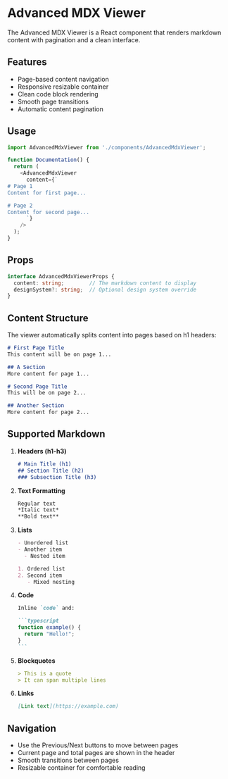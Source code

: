 # Advanced MDX Viewer

The Advanced MDX Viewer is a React component that renders markdown content with pagination and a clean interface.

## Features

- Page-based content navigation
- Responsive resizable container
- Clean code block rendering
- Smooth page transitions
- Automatic content pagination

## Usage

```typescript
import AdvancedMdxViewer from './components/AdvancedMdxViewer';

function Documentation() {
  return (
    <AdvancedMdxViewer
      content={`
# Page 1
Content for first page...

# Page 2
Content for second page...
      `}
    />
  );
}
```

## Props

```typescript
interface AdvancedMdxViewerProps {
  content: string;        // The markdown content to display
  designSystem?: string;  // Optional design system override
}
```

## Content Structure

The viewer automatically splits content into pages based on h1 headers:

```markdown
# First Page Title
This content will be on page 1...

## A Section
More content for page 1...

# Second Page Title
This will be on page 2...

## Another Section
More content for page 2...
```

## Supported Markdown

1. **Headers (h1-h3)**
   ```markdown
   # Main Title (h1)
   ## Section Title (h2)
   ### Subsection Title (h3)
   ```

2. **Text Formatting**
   ```markdown
   Regular text
   *Italic text*
   **Bold text**
   ```

3. **Lists**
   ```markdown
   - Unordered list
   - Another item
     - Nested item

   1. Ordered list
   2. Second item
      - Mixed nesting
   ```

4. **Code**
   ````markdown
   Inline `code` and:

   ```typescript
   function example() {
     return "Hello!";
   }
   ```
   ````

5. **Blockquotes**
   ```markdown
   > This is a quote
   > It can span multiple lines
   ```

6. **Links**
   ```markdown
   [Link text](https://example.com)
   ```

## Navigation

- Use the Previous/Next buttons to move between pages
- Current page and total pages are shown in the header
- Smooth transitions between pages
- Resizable container for comfortable reading 